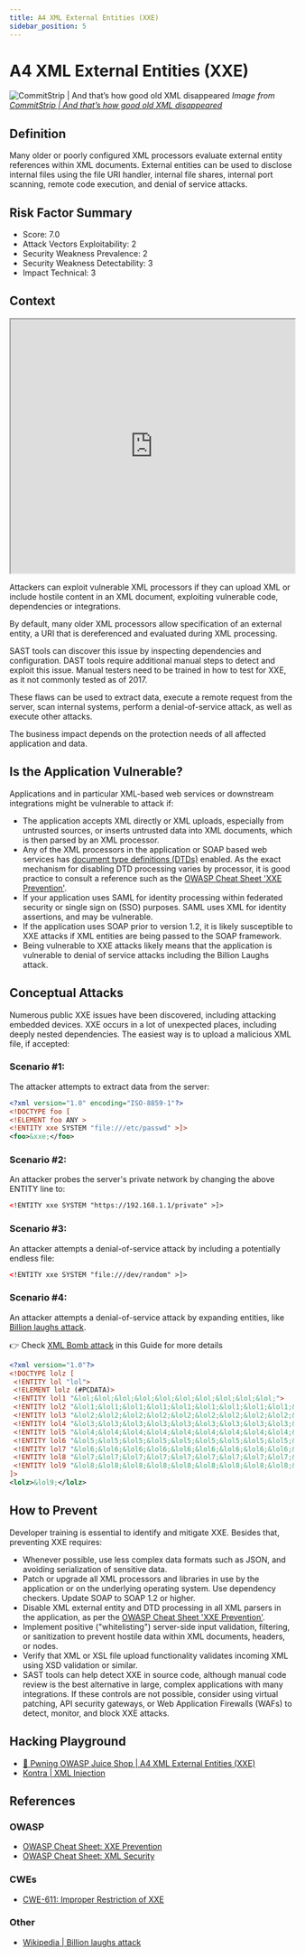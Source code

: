 ```yaml
---
title: A4 XML External Entities (XXE)
sidebar_position: 5
---
```


# A4 XML External Entities (XXE)

![CommitStrip | And that’s how good old XML disappeared](/img/meme_04.jpg)
_Image from [CommitStrip | And that’s how good old XML disappeared](http://www.commitstrip.com/en/2014/05/27/and-thats-how-good-old-xml-disappeared/)_

## Definition

Many older or poorly configured XML processors evaluate external entity references within XML
documents. External entities can be used to disclose internal files using the file URI handler,
internal file shares, internal port scanning, remote code execution, and denial of service attacks.

## Risk Factor Summary

- Score: 7.0
- Attack Vectors Exploitability: 2
- Security Weakness Prevalence: 2
- Security Weakness Detectability: 3
- Impact Technical: 3

## Context

<iframe
  width='100%'
  height='450'
  src='https://www.youtube.com/embed/g2ey7ry8_CQ'
></iframe>

Attackers can exploit vulnerable XML
processors if they can upload XML or
include hostile content in an XML
document, exploiting vulnerable code,
dependencies or integrations.

By default, many older XML processors allow
specification of an external entity, a URI that is
dereferenced and evaluated during XML processing.

SAST tools can discover this issue by inspecting
dependencies and configuration. DAST tools require
additional manual steps to detect and exploit this
issue. Manual testers need to be trained in how to
test for XXE, as it not commonly tested as of 2017.

These flaws can be used to extract
data, execute a remote request from
the server, scan internal systems,
perform a denial-of-service attack, as
well as execute other attacks.

The business impact depends on the
protection needs of all affected
application and data.

## Is the Application Vulnerable?

Applications and in particular XML-based web services or
downstream integrations might be vulnerable to attack if:

- The application accepts XML directly or XML uploads,
  especially from untrusted sources, or inserts untrusted data into
  XML documents, which is then parsed by an XML processor.
- Any of the XML processors in the application or SOAP based
  web services has [document type definitions (DTDs)](https://www.w3schools.com/xml/xml_dtd_intro.asp) enabled.
  As the exact mechanism for disabling DTD processing varies
  by processor, it is good practice to consult a reference such as
  the [OWASP Cheat Sheet 'XXE Prevention'](https://cheatsheetseries.owasp.org/cheatsheets/XML_External_Entity_Prevention_Cheat_Sheet.html).
- If your application uses SAML for identity processing within
  federated security or single sign on (SSO) purposes. SAML
  uses XML for identity assertions, and may be vulnerable.
- If the application uses SOAP prior to version 1.2, it is likely
  susceptible to XXE attacks if XML entities are being passed to
  the SOAP framework.
- Being vulnerable to XXE attacks likely means that the
  application is vulnerable to denial of service attacks including
  the Billion Laughs attack.

## Conceptual Attacks

Numerous public XXE issues have been discovered, including
attacking embedded devices. XXE occurs in a lot of unexpected
places, including deeply nested dependencies. The easiest way
is to upload a malicious XML file, if accepted:

### Scenario #1:

The attacker attempts to extract data from the server:

```xml
<?xml version="1.0" encoding="ISO-8859-1"?>
<!DOCTYPE foo [
<!ELEMENT foo ANY >
<!ENTITY xxe SYSTEM "file:///etc/passwd" >]>
<foo>&xxe;</foo>
```

### Scenario #2:

An attacker probes the server's private network by changing the above ENTITY line to:

```xml
<!ENTITY xxe SYSTEM "https://192.168.1.1/private" >]>
```

### Scenario #3:

An attacker attempts a denial-of-service attack by including a potentially endless file:

```xml
<!ENTITY xxe SYSTEM "file:///dev/random" >]>
```

### Scenario #4:

An attacker attempts a denial-of-service attack by expanding entities, like [Billion laughs attack](https://en.wikipedia.org/wiki/Billion_laughs_attack).

👉 Check [XML Bomb attack](/attacks_explained/xml_bomb) in this Guide for more details

```xml
<?xml version="1.0"?>
<!DOCTYPE lolz [
 <!ENTITY lol "lol">
 <!ELEMENT lolz (#PCDATA)>
 <!ENTITY lol1 "&lol;&lol;&lol;&lol;&lol;&lol;&lol;&lol;&lol;&lol;">
 <!ENTITY lol2 "&lol1;&lol1;&lol1;&lol1;&lol1;&lol1;&lol1;&lol1;&lol1;&lol1;">
 <!ENTITY lol3 "&lol2;&lol2;&lol2;&lol2;&lol2;&lol2;&lol2;&lol2;&lol2;&lol2;">
 <!ENTITY lol4 "&lol3;&lol3;&lol3;&lol3;&lol3;&lol3;&lol3;&lol3;&lol3;&lol3;">
 <!ENTITY lol5 "&lol4;&lol4;&lol4;&lol4;&lol4;&lol4;&lol4;&lol4;&lol4;&lol4;">
 <!ENTITY lol6 "&lol5;&lol5;&lol5;&lol5;&lol5;&lol5;&lol5;&lol5;&lol5;&lol5;">
 <!ENTITY lol7 "&lol6;&lol6;&lol6;&lol6;&lol6;&lol6;&lol6;&lol6;&lol6;&lol6;">
 <!ENTITY lol8 "&lol7;&lol7;&lol7;&lol7;&lol7;&lol7;&lol7;&lol7;&lol7;&lol7;">
 <!ENTITY lol9 "&lol8;&lol8;&lol8;&lol8;&lol8;&lol8;&lol8;&lol8;&lol8;&lol8;">
]>
<lolz>&lol9;</lolz>
```

## How to Prevent

Developer training is essential to identify and mitigate XXE.
Besides that, preventing XXE requires:

- Whenever possible, use less complex data formats such as
  JSON, and avoiding serialization of sensitive data.
- Patch or upgrade all XML processors and libraries in use by
  the application or on the underlying operating system. Use
  dependency checkers. Update SOAP to SOAP 1.2 or higher.
- Disable XML external entity and DTD processing in all XML
  parsers in the application, as per the [OWASP Cheat Sheet
  'XXE Prevention'](<(https://cheatsheetseries.owasp.org/cheatsheets/XML_External_Entity_Prevention_Cheat_Sheet.html)>).
- Implement positive ("whitelisting") server-side input validation,
  filtering, or sanitization to prevent hostile data within XML
  documents, headers, or nodes.
- Verify that XML or XSL file upload functionality validates
  incoming XML using XSD validation or similar.
- SAST tools can help detect XXE in source code, although
  manual code review is the best alternative in large, complex
  applications with many integrations.
  If these controls are not possible, consider using virtual
  patching, API security gateways, or Web Application Firewalls
  (WAFs) to detect, monitor, and block XXE attacks.

## Hacking Playground

- [🧃 Pwning OWASP Juice Shop | A4 XML External Entities (XXE)](https://pwning.owasp-juice.shop/part2/xxe.html)
- [Kontra | XML Injection](https://application.security/free-application-security-training/owasp-top-10-xml-entity-injection)

## References

### OWASP

- [OWASP Cheat Sheet: XXE Prevention](https://cheatsheetseries.owasp.org/cheatsheets/XML_External_Entity_Prevention_Cheat_Sheet.html)
- [OWASP Cheat Sheet: XML Security](https://cheatsheetseries.owasp.org/cheatsheets/XML_Security_Cheat_Sheet.html)

### CWEs

- [CWE-611: Improper Restriction of XXE](https://cwe.mitre.org/data/definitions/611.html)

### Other

- [Wikipedia | Billion laughs attack](https://en.wikipedia.org/wiki/Billion_laughs_attack)
